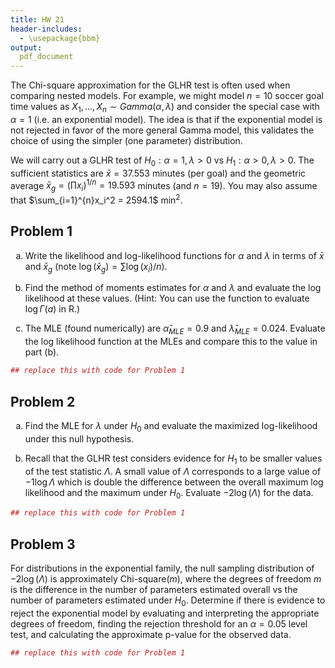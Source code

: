 ```yaml
---
title: HW 21
header-includes:
  - \usepackage{bbm}
output:
  pdf_document
---
```



The Chi-square approximation for the GLHR test is often used when comparing nested models. For example, we might model $n=10$ soccer goal time values as $X_1, \dots, X_n \sim Gamma(\alpha, \lambda)$ and consider the special case with $\alpha=1$ (i.e. an exponential model). The idea is that if the exponential model is not rejected in favor of the more general Gamma model, this validates the choice of using the simpler (one parameter) distribution. 

We will carry out a GLHR test of $H_0: \alpha=1, \lambda>0$ vs $H_1: \alpha >0, \lambda>0$. The sufficient statistics are $\bar{x} = 37.553$ minutes (per goal) and the geometric average $\bar{x}_{g} = \left(\prod x_i \right)^{1/n} = 19.593$ minutes (and $n=19$). You may also assume that $\sum_{i=1}^{n}x_i^2 = 2594.1$ min$^2$.

## Problem 1 

(a) Write the likelihood and log-likelihood functions for $\alpha$ and $\lambda$ in terms of $\bar{x}$ and $\bar{x}_{g}$ (note $\log(\bar{x}_{g})=\sum\log(x_i)/n$).

(b) Find the method of moments estimates for $\alpha$ and $\lambda$ and evaluate the log likelihood at these values. (Hint: You can use the function \textit{lgamma(a)} to evaluate $\log \Gamma (a)$ in R.)

(c) The MLE (found numerically) are $\hat\alpha_{MLE}=0.9$ and $\hat\lambda_{MLE} = 0.024$. Evaluate the log likelihood function at the MLEs and compare this to the value in part (b). 

```r
## replace this with code for Problem 1 
```


\pagebreak 
## Problem 2 

(a) Find the MLE for $\lambda$ under $H_0$ and evaluate the maximized log-likelihood under this null hypothesis. 

(b) Recall that the GLHR test considers evidence for $H_1$ to be smaller values of the test statistic $\Lambda$. A small value of $\Lambda$ corresponds to a large value of $-1\log \Lambda$ which is double the difference between the overall maximum log likelihood and the maximum under $H_0$. Evaluate $-2 \log (\Lambda)$ for the data. 

```r
## replace this with code for Problem 1 
```


\pagebreak 
## Problem 3 

For distributions in the exponential family, the null sampling distribution of $-2\log(\Lambda)$ is approximately Chi-square$(m)$, where the degrees of freedom $m$ is the difference in the number of parameters estimated overall vs the number of parameters estimated under $H_0$. Determine if there is evidence to reject the exponential model by evaluating and interpreting the appropriate degrees of freedom, finding the rejection threshold for an $\alpha =0.05$ level test, and calculating the approximate p-value for the observed data. 

```r
## replace this with code for Problem 1 
```